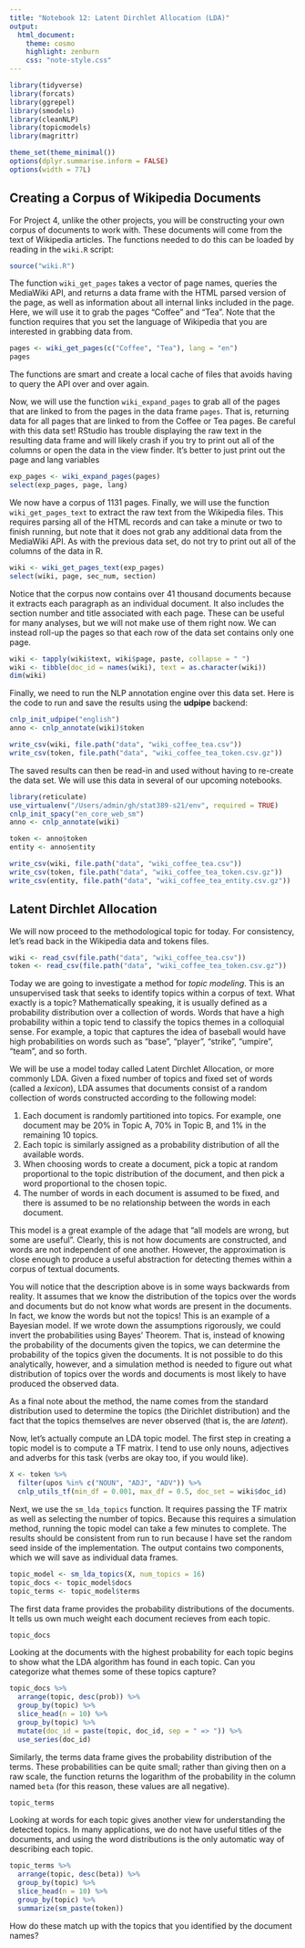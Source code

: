 ```yaml
---
title: "Notebook 12: Latent Dirchlet Allocation (LDA)"
output:
  html_document:
    theme: cosmo
    highlight: zenburn
    css: "note-style.css"
---
```


```r
library(tidyverse)
library(forcats)
library(ggrepel)
library(smodels)
library(cleanNLP)
library(topicmodels)
library(magrittr)

theme_set(theme_minimal())
options(dplyr.summarise.inform = FALSE)
options(width = 77L)
```

## Creating a Corpus of Wikipedia Documents

For Project 4, unlike the other projects, you will be constructing your own
corpus of documents to work with. These documents will come from the text of
Wikipedia articles. The functions needed to do this can be loaded by reading
in the `wiki.R` script:

```r
source("wiki.R")
```

The function `wiki_get_pages` takes a vector of page names, queries the
MediaWiki API, and returns a data frame with the HTML parsed version of
the page, as well as information about all internal links included in the
page. Here, we will use it to grab the pages "Coffee" and "Tea". Note that
the function requires that you set the language of Wikipedia that you are
interested in grabbing data from.

```r
pages <- wiki_get_pages(c("Coffee", "Tea"), lang = "en")
pages
```

The functions are smart and create a local cache of files that avoids having
to query the API over and over again.

Now, we will use the function `wiki_expand_pages` to grab all of the pages
that are linked to from the pages in the data frame `pages`. That is, returning
data for all pages that are linked to from the Coffee or Tea pages. Be careful
with this data set! RStudio has trouble displaying the raw text in the resulting
data frame and will likely crash if you try to print out all of the columns or
open the data in the view finder. It's better to just print out the page and
lang variables

```r
exp_pages <- wiki_expand_pages(pages)
select(exp_pages, page, lang)
```

We now have a corpus of 1131 pages. Finally, we will use the function
`wiki_get_pages_text` to extract the raw text from the Wikipedia files.
This requires parsing all of the HTML records and can take a minute or
two to finish running, but note that it does not grab any additional data
from the MediaWiki API. As with the previous data set, do not try to print
out all of the columns of the data in R.

```r
wiki <- wiki_get_pages_text(exp_pages)
select(wiki, page, sec_num, section)
```

Notice that the corpus now contains over 41 thousand documents because it 
extracts each paragraph as an individual document. It also includes the
section number and title associated with each page. These can be useful for
many analyses, but we will not make use of them right now. We can instead
roll-up the pages so that each row of the data set contains only one page.

```r
wiki <- tapply(wiki$text, wiki$page, paste, collapse = " ")
wiki <- tibble(doc_id = names(wiki), text = as.character(wiki))
dim(wiki)
```

Finally, we need to run the NLP annotation engine over this data set. Here is
the code to run and save the results using the **udpipe** backend:

```r
cnlp_init_udpipe("english")
anno <- cnlp_annotate(wiki)$token

write_csv(wiki, file.path("data", "wiki_coffee_tea.csv"))
write_csv(token, file.path("data", "wiki_coffee_tea_token.csv.gz"))
```

The saved results can then be read-in and used without having to re-create the
data set. We will use this data in several of our upcoming notebooks.

```r
library(reticulate)
use_virtualenv("/Users/admin/gh/stat389-s21/env", required = TRUE)
cnlp_init_spacy("en_core_web_sm")
anno <- cnlp_annotate(wiki)

token <- anno$token
entity <- anno$entity

write_csv(wiki, file.path("data", "wiki_coffee_tea.csv"))
write_csv(token, file.path("data", "wiki_coffee_tea_token.csv.gz"))
write_csv(entity, file.path("data", "wiki_coffee_tea_entity.csv.gz"))
```

## Latent Dirchlet Allocation

We will now proceed to the methodological topic for today. For consistency,
let's read back in the Wikipedia data and tokens files.

```r
wiki <- read_csv(file.path("data", "wiki_coffee_tea.csv"))
token <- read_csv(file.path("data", "wiki_coffee_tea_token.csv.gz"))
```

Today we are going to investigate a method for *topic modeling*. This is an
unsupervised task that seeks to identify topics within a corpus of text. What
exactly is a topic? Mathematically speaking, it is usually defined as a 
probability distribution over a collection of words. Words that have a high
probability within a topic tend to classify the topics themes in a colloquial
sense. For example, a topic that captures the idea of baseball would have high
probabilities on words such as "base", "player", "strike", "umpire", "team", 
and so forth.

We will be use a model today called Latent Dirchlet Allocation, or more commonly
LDA. Given a fixed number of topics and fixed set of words (called a *lexicon*),
LDA assumes that documents consist of a random collection of words
constructed according to the following model:

1. Each document is randomly partitioned into topics. For example, one document
may be 20% in Topic A, 70% in Topic B, and 1% in the remaining 10 topics.
2. Each topic is similarly assigned as a probability distribution of all the
available words.
3. When choosing words to create a document, pick a topic at random
proportional to the topic distribution of the document, and then pick a word
proportional to the chosen topic.
4. The number of words in each document is assumed to be fixed, and there is
assumed to be no relationship between the words in each document.

This model is a great example of the adage that "all models are wrong, but 
some are useful". Clearly, this is not how documents are constructed, and 
words are not independent of one another. However, the approximation is close
enough to produce a useful abstraction for detecting themes within a corpus of
textual documents.

You will notice that the description above is in some ways backwards from
reality. It assumes that we know the distribution of the topics over the words
and documents but do not know what words are present in the documents. In fact,
we know the words but not the topics! This is an example of a Bayesian model.
If we wrote down the assumptions rigorously, we could invert the probabilities
using Bayes' Theorem. That is, instead of knowing the probability of the 
documents given the topics, we can determine the probability of the topics given
the documents. It is not possible to do this analytically, however, and a 
simulation method is needed to figure out what distribution of topics over the
words and documents is most likely to have produced the observed data.

As a final note about the method, the name comes from the standard distribution
used to determine the topics (the Dirichlet distribution) and the fact that the
topics themselves are never observed (that is, the are *latent*).

Now, let's actually compute an LDA topic model. The first step in creating a
topic model is to compute a TF matrix. I tend to use only nouns, adjectives and
adverbs for this task (verbs are okay too, if you would like).

```r
X <- token %>%
  filter(upos %in% c("NOUN", "ADJ", "ADV")) %>%
  cnlp_utils_tf(min_df = 0.001, max_df = 0.5, doc_set = wiki$doc_id)
```

Next, we use the `sm_lda_topics` function. It requires passing the TF matrix
as well as selecting the number of topics. Because this requires a simulation
method, running the topic model can take a few minutes to complete. The results
should be consistent from run to run because I have set the random seed inside
of the implementation. The output contains two components, which we will save
as individual data frames.

```r
topic_model <- sm_lda_topics(X, num_topics = 16)
topic_docs <- topic_model$docs
topic_terms <- topic_model$terms
```

The first data frame provides the probability distributions of the documents.
It tells us own much weight each document recieves from each topic.

```r
topic_docs
```

Looking at the documents with the highest probability for each topic begins to
show what the LDA algorithm has found in each topic. Can you categorize what
themes some of these topics capture?

```r
topic_docs %>%
  arrange(topic, desc(prob)) %>%
  group_by(topic) %>%
  slice_head(n = 10) %>%
  group_by(topic) %>%
  mutate(doc_id = paste(topic, doc_id, sep = " => ")) %>%
  use_series(doc_id)
```

Similarly, the terms data frame gives the probability distribution of the terms.
These probabilities can be quite small; rather than giving then on a raw scale,
the function returns the logarithm of the probability in the column named 
`beta` (for this reason, these values are all negative).

```r
topic_terms
```

Looking at words for each topic gives another view for understanding the 
detected topics. In many applications, we do not have useful titles of
the documents, and using the word distributions is the only automatic way of
describing each topic.

```r
topic_terms %>%
  arrange(topic, desc(beta)) %>%
  group_by(topic) %>%
  slice_head(n = 10) %>%
  group_by(topic) %>%
  summarize(sm_paste(token))
```

How do these match up with the topics that you identified by the document 
names?

